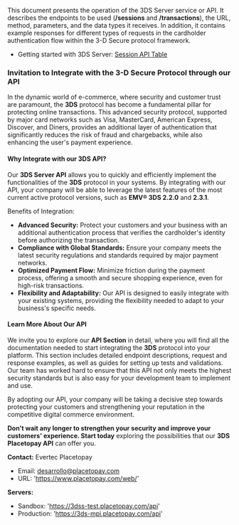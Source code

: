 This document presents the operation of the 3DS Server service or API. It describes the endpoints to be used (**/sessions** and **/transactions**), the URL, method, parameters, and the data types it receives. In addition, it contains example responses for different types of requests in the cardholder authentication flow within the 3-D Secure protocol framework.

- Getting started with 3DS Server: [Session API Table](/en/three-d-s-server/api/sessions/rules)

### Invitation to Integrate with the 3-D Secure Protocol through our API

In the dynamic world of e-commerce, where security and customer trust are paramount, the **3DS** protocol has become a fundamental pillar for protecting online transactions. This advanced security protocol, supported by major card networks such as Visa, MasterCard, American Express, Discover, and Diners, provides an additional layer of authentication that significantly reduces the risk of fraud and chargebacks, while also enhancing the user's payment experience.

#### Why Integrate with our 3DS API?

Our **3DS Server API** allows you to quickly and efficiently implement the functionalities of the **3DS** protocol in your systems. By integrating with our API, your company will be able to leverage the latest features of the most current active protocol versions, such as **EMV® 3DS 2.2.0** and **2.3.1**.

Benefits of Integration:

- **Advanced Security:** Protect your customers and your business with an additional authentication process that verifies the cardholder's identity before authorizing the transaction.
- **Compliance with Global Standards:** Ensure your company meets the latest security regulations and standards required by major payment networks.
- **Optimized Payment Flow:** Minimize friction during the payment process, offering a smooth and secure shopping experience, even for high-risk transactions.
- **Flexibility and Adaptability:** Our API is designed to easily integrate with your existing systems, providing the flexibility needed to adapt to your business's specific needs.

#### Learn More About Our API

We invite you to explore our **API Section** in detail, where you will find all the documentation needed to start integrating the **3DS** protocol into your platform. This section includes detailed endpoint descriptions, request and response examples, as well as guides for setting up tests and validations. Our team has worked hard to ensure that this API not only meets the highest security standards but is also easy for your development team to implement and use.

By adopting our API, your company will be taking a decisive step towards protecting your customers and strengthening your reputation in the competitive digital commerce environment.

**Don't wait any longer to strengthen your security and improve your customers' experience. Start today** exploring the possibilities that our **3DS Placetopay API** can offer you.

**Contact:**
Evertec Placetopay
 - Email: desarrollo@placetopay.com
 - URL: 'https://www.placetopay.com/web/'

**Servers:**
  - Sandbox: 'https://3dss-test.placetopay.com/api'
  - Production: 'https://3ds-mpi.placetopay.com/api'